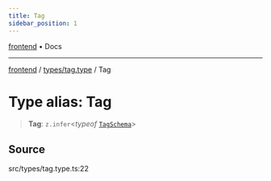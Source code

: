 ```yaml
---
title: Tag
sidebar_position: 1
---
```


[frontend](../../..) • Docs

***

[frontend](../../..) / [types/tag.type](..) / Tag

# Type alias: Tag

> **Tag**: `z.infer`\<*typeof* [`TagSchema`](../variables/TagSchema)\>

## Source

src/types/tag.type.ts:22
